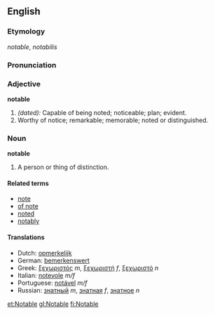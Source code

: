 ==English==

===Etymology===
{{F.}} ''notable'', {{L.}} ''notabilis''

===Pronunciation===
{{substub}}
<!--Notable in the sense of careful, thrifty, characterized by thrift and capacity (as, a notable housekeeper) is pronounced by many good orthoëpists, n&ocr;t"&adot;*b'l, the derivatives notableness, and notably, being also similarly pronounced with short o in the first syllable.-->

===Adjective===
'''notable'''
# ''(dated):'' Capable of being noted; noticeable; plan; evident.
# Worthy of notice; remarkable; memorable; noted or distinguished.

===Noun===
'''notable'''
# A person or thing of distinction.

====Related terms====
*[[note]]
*[[of note]]
*[[noted]]
*[[notably]]

====Translations====
*Dutch: [[opmerkelijk]]
*German: [[bemerkenswert]]
*Greek: [[ξεχωριστός]] ''m'', [[ξεχωριστή]] ''f'', [[ξεχωριστό]] ''n''
*Italian: [[notevole]] ''m/f''
*Portuguese: [[notável]] ''m/f''
*Russian: [[знатный]] ''m'', [[знатная]] ''f'', [[знатное]] ''n''

[[et:Notable]]
[[gl:Notable]]
[[fi:Notable]]